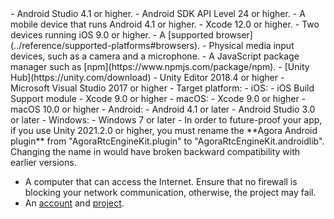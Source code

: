 <PlatformWrapper platform="android">
- Android Studio 4.1 or higher.
- Android SDK API Level 24 or higher.
- A mobile device that runs Android 4.1 or higher.
</PlatformWrapper>

<PlatformWrapper platform="ios">
- Xcode 12.0 or higher.
- Two devices running iOS 9.0 or higher.
</PlatformWrapper>

<PlatformWrapper platform="web">
- A [supported browser](../reference/supported-platforms#browsers).
- Physical media input devices, such as a camera and a microphone.
- A JavaScript package manager such as [npm](https://www.npmjs.com/package/npm).
</PlatformWrapper>

<PlatformWrapper platform="unity">
- [Unity Hub](https://unity.com/download)
- Unity Editor 2018.4 or higher
- Microsoft Visual Studio 2017 or higher
- Target platform:
    - iOS:
        - iOS Build Support module
        - Xcode 9.0 or higher
    - macOS:
        - Xcode 9.0 or higher
        - macOS 10.0 or higher
    - Android:
        - Android 4.1 or later
        - Android Studio 3.0 or later
    - Windows:
        - Windows 7 or later
- In order to future-proof your app, if you use Unity 2021.2.0 or higher, you must rename the **Agora Android plugin** from "AgoraRtcEngineKit.plugin" to "AgoraRtcEngineKit.androidlib". Changing the name in <Vg k="VSDK" /> would have broken backward compatibility with earlier versions.
</PlatformWrapper>

- A computer that can access the Internet.
  Ensure that no firewall is blocking your network communication, otherwise, the project may fail.
- An <Vg k ="COMPANY"/> [account](../reference/manage-agora-account#create-an-agora-account) and [project](../reference/manage-agora-account#create-an-agora-project).

